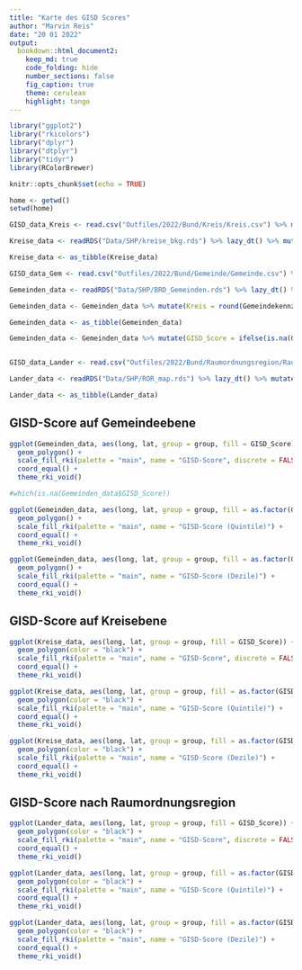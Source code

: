 ```yaml
---
title: "Karte des GISD Scores"
author: "Marvin Reis"
date: "20 01 2022"
output:
  bookdown::html_document2:
    keep_md: true
    code_folding: hide
    number_sections: false
    fig_caption: true
    theme: cerulean
    highlight: tango
---
```


```r
library("ggplot2")
library("rkicolors")
library("dplyr")
library("dtplyr")
library("tidyr")
library(RColorBrewer)

knitr::opts_chunk$set(echo = TRUE)

home <- getwd()
setwd(home)
```

```r
GISD_data_Kreis <- read.csv("Outfiles/2022/Bund/Kreis/Kreis.csv") %>% mutate(Kreis = Kreiskennziffer) %>% select(Kreis, GISD_Score, GISD_5, GISD_10) %>% distinct(Kreis, .keep_all = TRUE) %>% unique() %>% lazy_dt()

Kreise_data <- readRDS("Data/SHP/kreise_bkg.rds") %>% lazy_dt() %>% mutate(Kreis = as.numeric(id)) %>% select(-id) %>% left_join(GISD_data_Kreis, by = "Kreis") %>% lazy_dt()

Kreise_data <- as_tibble(Kreise_data)

GISD_data_Gem <- read.csv("Outfiles/2022/Bund/Gemeinde/Gemeinde.csv") %>% select(Gemeindekennziffer, GISD_Score, GISD_5, GISD_10) %>% distinct(Gemeindekennziffer, .keep_all = TRUE) %>% unique() %>% lazy_dt()

Gemeinden_data <- readRDS("Data/SHP/BRD_Gemeinden.rds") %>% lazy_dt() %>% mutate(Gemeindekennziffer = as.numeric(id)) %>% select(-id) %>% left_join(GISD_data_Gem, by = "Gemeindekennziffer") %>% lazy_dt()

Gemeinden_data <- Gemeinden_data %>% mutate(Kreis = round(Gemeindekennziffer / 1000, digits = 0)) %>% left_join(GISD_data_Kreis, by = "Kreis")

Gemeinden_data <- as_tibble(Gemeinden_data)

Gemeinden_data <- Gemeinden_data %>% mutate(GISD_Score = ifelse(is.na(GISD_Score.x) == TRUE, GISD_Score.y, GISD_Score.x), GISD_5 = ifelse(is.na(GISD_5.x) == TRUE, GISD_5.y, GISD_5.x), GISD_10 = ifelse(is.na(GISD_10.x) == TRUE, GISD_10.y, GISD_10.x))


GISD_data_Lander <- read.csv("Outfiles/2022/Bund/Raumordnungsregion/Raumordnungsregion.csv") %>% mutate(ROR_id = Raumordnungsregion.Nr) %>%  select(ROR_id, GISD_Score, GISD_5, GISD_10) %>% distinct(ROR_id, .keep_all = TRUE) %>% unique() %>% lazy_dt()

Lander_data <- readRDS("Data/SHP/ROR_map.rds") %>% lazy_dt() %>% mutate(ROR_id = as.numeric(id)) %>% select(-id) %>% left_join(GISD_data_Lander, by = "ROR_id") %>% lazy_dt()

Lander_data <- as_tibble(Lander_data)
```


## GISD-Score auf Gemeindeebene
```r
ggplot(Gemeinden_data, aes(long, lat, group = group, fill = GISD_Score)) +
  geom_polygon() +
  scale_fill_rki(palette = "main", name = "GISD-Score", discrete = FALSE) +
  coord_equal() +
  theme_rki_void()

#which(is.na(Gemeinden_data$GISD_Score))
```

```r
ggplot(Gemeinden_data, aes(long, lat, group = group, fill = as.factor(GISD_5))) +
  geom_polygon() +
  scale_fill_rki(palette = "main", name = "GISD-Score (Quintile)") +
  coord_equal() +
  theme_rki_void()
```

```r
ggplot(Gemeinden_data, aes(long, lat, group = group, fill = as.factor(GISD_10))) +
  geom_polygon() +
  scale_fill_rki(palette = "main", name = "GISD-Score (Dezile)") +
  coord_equal() +
  theme_rki_void()
```

## GISD-Score auf Kreisebene
```r
ggplot(Kreise_data, aes(long, lat, group = group, fill = GISD_Score)) +
  geom_polygon(color = "black") +
  scale_fill_rki(palette = "main", name = "GISD-Score", discrete = FALSE) +
  coord_equal() +
  theme_rki_void()
```

```r
ggplot(Kreise_data, aes(long, lat, group = group, fill = as.factor(GISD_5))) +
  geom_polygon(color = "black") +
  scale_fill_rki(palette = "main", name = "GISD-Score (Quintile)") +
  coord_equal() +
  theme_rki_void()
```

```r
ggplot(Kreise_data, aes(long, lat, group = group, fill = as.factor(GISD_10))) +
  geom_polygon(color = "black") +
  scale_fill_rki(palette = "main", name = "GISD-Score (Dezile)") +
  coord_equal() +
  theme_rki_void()
```

## GISD-Score nach Raumordnungsregion
```r
ggplot(Lander_data, aes(long, lat, group = group, fill = GISD_Score)) +
  geom_polygon(color = "black") +
  scale_fill_rki(palette = "main", name = "GISD-Score", discrete = FALSE) +
  coord_equal() +
  theme_rki_void()
```

```r
ggplot(Lander_data, aes(long, lat, group = group, fill = as.factor(GISD_5))) +
  geom_polygon(color = "black") +
  scale_fill_rki(palette = "main", name = "GISD-Score (Quintile)") +
  coord_equal() +
  theme_rki_void()
```

```r
ggplot(Lander_data, aes(long, lat, group = group, fill = as.factor(GISD_10))) +
  geom_polygon(color = "black") +
  scale_fill_rki(palette = "main", name = "GISD-Score (Dezile)") +
  coord_equal() +
  theme_rki_void()
```